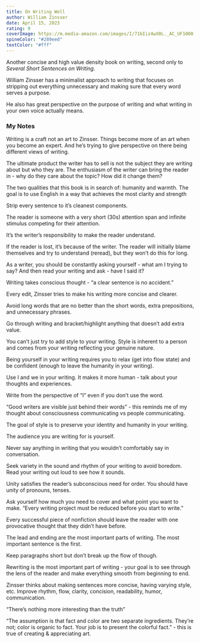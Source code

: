 ```yaml
---
title: On Writing Well
author: William Zinsser
date: April 15, 2023
rating: 9
coverImage: https://m.media-amazon.com/images/I/71bIiz4wX0L._AC_UF1000,1000_QL80_.jpg
spineColor: "#289eed"
textColor: "#fff"
---
```


Another concise and high value density book on writing, second only to _Several Short Sentences on Writing_.

William Zinsser has a minimalist approach to writing that focuses on stripping out everything unnecessary and making sure that every word serves a purpose.

He also has great perspective on the purpose of writing and what writing in your own voice actually means.

### My Notes

Writing is a craft not an art to Zinsser. Things become more of an art when you become an expert. And he’s trying to give perspective on there being different views of writing.

The ultimate product the writer has to sell is not the subject they are writing about but who they are. The enthusiasm of the writer can bring the reader in - why do they care about the topic? How did it change them?

The two qualities that this book is in search of: humanity and warmth. The goal is to use English in a way that achieves the most clarity and strength

Strip every sentence to it’s cleanest components.

The reader is someone with a very short (30s) attention span and infinite stimulus competing for their attention.

It’s the writer’s responsibility to make the reader understand.

If the reader is lost, it’s because of the writer. The reader will initially blame themselves and try to understand (reread), but they won’t do this for long.

As a writer, you should be constantly asking yourself - what am I trying to say? And then read your writing and ask - have I said it?

Writing takes conscious thought - “a clear sentence is no accident.”

Every edit, Zinsser tries to make his writing more concise and clearer.

Avoid long words that are no better than the short words, extra prepositions, and unnecessary phrases.

Go through writing and bracket/highlight anything that doesn’t add extra value.

You can’t just try to add style to your writing. Style is inherent to a person and comes from your writing reflecting your genuine nature.

Being yourself in your writing requires you to relax (get into flow state) and be confident (enough to leave the humanity in your writing).

Use I and we in your writing. It makes it more human - talk about your thoughts and experiences.

Write from the perspective of “I” even if you don’t use the word.

“Good writers are visible just behind their words” - this reminds me of my thought about consciousness communicating vs people communicating.

The goal of style is to preserve your identity and humanity in your writing.

The audience you are writing for is yourself.

Never say anything in writing that you wouldn’t comfortably say in conversation.

Seek variety in the sound and rhythm of your writing to avoid boredom. Read your writing out loud to see how it sounds.

Unity satisfies the reader’s subconscious need for order. You should have unity of pronouns, tenses.

Ask yourself how much you need to cover and what point you want to make. “Every writing project must be reduced before you start to write.”

Every successful piece of nonfiction should leave the reader with one provocative thought that they didn’t have before.

The lead and ending are the most important parts of writing. The most important sentence is the first.

Keep paragraphs short but don’t break up the flow of though.

Rewriting is the most important part of writing - your goal is to see through the lens of the reader and make everything smooth from beginning to end.

Zinsser thinks about making sentences more concise, having varying style, etc. Improve rhythm, flow, clarity, concision, readability, humor, communication.

“There’s nothing more interesting than the truth”

“The assumption is that fact and color are two separate ingredients. They’re not; color is organic to fact. Your job is to present the colorful fact.” - this is true of creating & appreciating art.
